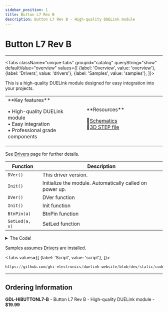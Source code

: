 ```yaml
---
sidebar_position: 1
title: Button L7 Rev B
description: Button L7 Rev B - High-quality DUELink module
---
```



# Button L7 Rev B

<ProductImageSelector 
  partNumber="hibuttonl7-b"
  productName="Button L7 Rev B"
/>

---

<Tabs className="unique-tabs" groupid="catalog" queryString="show" defaultValue="overview"
  values={[
    {label: 'Overview', value: 'overview'},
    {label: 'Drivers', value: 'drivers'},
    {label: 'Samples', value: 'samples'},
  ]}>

<TabItem value="overview">

This is a high-quality DUELink module designed for easy integration into your projects.

<table><td width='50%'>
**Key features**

• High-quality DUELink module<br/>
• Easy integration<br/>
• Professional grade components<br/>

</td><td width='50%'>
**Resources**
 
📄[Schematics](/sch/hibuttonl7-b.pdf)<br/>
🔩[3D STEP file](/3d/hibuttonl7-b.step)<br/>

</td></table>

</TabItem>

<TabItem value="drivers">

See [Drivers](../../engine/drivers) page for further details.

| Function | Description |
| --- | --- |
| `DVer()` | This driver version. |
| `Init()` | Initialize the module. Automatically called on power up. |
| `DVer()` | DVer function |
| `Init()` | Init function |
| `BtnPin(a)` | BtnPin function |
| `SetLed(a, v)` | SetLed function |

<details>
  <summary>The Code!</summary>

```py reference title="Button L7 Rev B Driver"
https://github.com/ghi-electronics/duelink-website/blob/dev/static/code/drivers/hmi/button-l7.due
```

</details>

</TabItem>

<TabItem value="samples">

Samples assumes [Drivers](../../engine/drivers) are installed.

<Tabs
  values={[
    {label: 'Script', value: 'script'},
  ]}>

<TabItem value="script">

```py reference title="Script Sample"
https://github.com/ghi-electronics/duelink-website/blob/dev/static/code/samples/script/hmi/button-l7.txt
```
</TabItem>

</Tabs>

</TabItem>

</Tabs>

---

## Ordering Information

**GDL-HIBUTTONL7-B** - Button L7 Rev B - High-quality DUELink module - **$19.99**
